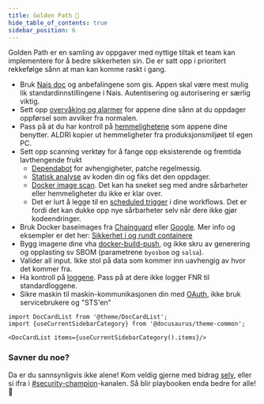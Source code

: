 ```yaml
---
title: Golden Path 📣
hide_table_of_contents: true
sidebar_position: 6
---
```


Golden Path er en samling av oppgaver med nyttige tiltak et team kan implementere for å bedre sikkerheten sin.
De er satt opp i prioritert rekkefølge sånn at man kan komme raskt i gang.

- Bruk [Nais doc](https://doc.nais.io/) og anbefalingene som gis. Appen skal være mest mulig lik standardinnstillingene i Nais. Autentisering og autorisering er særlig viktig.
- Sett opp [overvåking og alarmer](https://doc.nais.io/observability/) for appene dine sånn at du oppdager oppførsel som avviker fra normalen.
- Pass på at du har kontroll på [hemmelighetene](/docs/sikker-utvikling/hemmeligheter) som appene dine benytter. ALDRI kopier ut hemmeligheter fra produksjonsmiljøet til egen PC.
- Sett opp scanning verktøy for å fange opp eksisterende og fremtida lavthengende frukt
  - [Dependabot](/docs/sikker-utvikling/tredjepartskode) for avhengigheter, patche regelmessig.
  - [Statisk analyse](/docs/sikker-utvikling/kodeanalyse) av koden din og fiks det den oppdager.
  - [Docker image scan](/docs/verktoy/trivy). Det kan ha sneket seg med andre sårbarheter eller hemmeligheter du ikke er klar over.
  - Det er lurt å legge til en [scheduled trigger](https://docs.github.com/en/actions/using-workflows/events-that-trigger-workflows#schedule) i dine workflows. Det er fordi det kan dukke opp nye sårbarheter selv når dere ikke gjør kodeendringer.
- Bruk Docker baseimages fra [Chainguard](https://github.com/chainguard-images) eller [Google](https://github.com/GoogleContainerTools/distroless). Mer info og eksempler er det her: [Sikkerhet i og rundt containere](/docs/sikker-utvikling/containere)
- Bygg imagene dine vha [docker-build-push](https://doc.nais.io/build/), og ikke skru av generering og opplasting sv SBOM (parametrene `byosbom` og `salsa`).
- Valider all input. Ikke stol på data som kommer inn uavhengig av hvor det kommer fra.
- Ha kontroll på [loggene](/docs/sikker-utvikling/logging). Pass på at dere ikke logger FNR til standardloggene.
- Sikre maskin til maskin-kommunikasjonen din med [OAuth](/docs/sikker-utvikling/m2m), ikke bruk servicebrukere og "STS'en"

```mdx-code-block
import DocCardList from '@theme/DocCardList';
import {useCurrentSidebarCategory} from '@docusaurus/theme-common';

<DocCardList items={useCurrentSidebarCategory().items}/>
```

### Savner du noe?

Da er du sannsynligvis ikke alene! Kom veldig gjerne med bidrag [selv](https://github.com/navikt/security-playbook),
eller si ifra i [#security-champion](https://nav-it.slack.com/archives/CN8N938K1)-kanalen.
Så blir playbooken enda bedre for alle! 🥰
